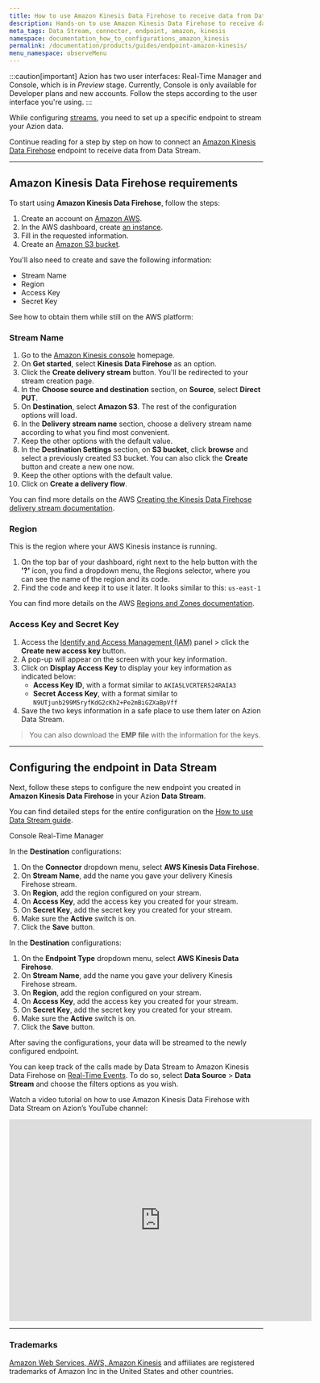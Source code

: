 ```yaml
---
title: How to use Amazon Kinesis Data Firehose to receive data from Data Stream
description: Hands-on to use Amazon Kinesis Data Firehose to receive data from Azion Data Stream.
meta_tags: Data Stream, connector, endpoint, amazon, kinesis
namespace: documentation_how_to_configurations_amazon_kinesis
permalink: /documentation/products/guides/endpoint-amazon-kinesis/
menu_namespace: observeMenu
---
```



:::caution[important]
Azion has two user interfaces: Real-Time Manager and Console, which is in *Preview* stage. Currently, Console is only available for Developer plans and new accounts. Follow the steps according to the user interface you're using.
:::

While configuring [streams](/en/documentation/products/observe/data-stream/), you need to set up a specific endpoint to stream your Azion data.

Continue reading for a step by step on how to connect an [Amazon Kinesis Data Firehose](https://aws.amazon.com/kinesis/data-firehose/) endpoint to receive data from Data Stream.

---

## Amazon Kinesis Data Firehose requirements

To start using **Amazon Kinesis Data Firehose**, follow the steps:

1. Create an account on [Amazon AWS](https://portal.aws.amazon.com/billing/signup).
2. In the AWS dashboard, create [an instance](https://console.aws.amazon.com/kinesis/home).
3. Fill in the requested information.
4. Create an [Amazon S3 bucket](https://docs.aws.amazon.com/AmazonS3/latest/userguide/creating-bucket.html).

You'll also need to create and save the following information:

- Stream Name
- Region
- Access Key
- Secret Key

See how to obtain them while still on the AWS platform:

### Stream Name

1. Go to the [Amazon Kinesis console](https://console.aws.amazon.com/kinesis/home) homepage.
2. On **Get started**, select **Kinesis Data Firehose** as an option.
3. Click the **Create delivery stream** button. You'll be redirected to your stream creation page.
4. In the **Choose source and destination** section, on **Source**, select **Direct PUT**.
5. On **Destination**, select **Amazon S3**. The rest of the configuration options will load.
6. In the **Delivery stream name** section, choose a delivery stream name according to what you find most convenient.
7. Keep the other options with the default value.
8. In the **Destination Settings** section, on **S3 bucket**, click **browse** and select a previously created S3 bucket. You can also click the **Create** button and create a new one now.
9. Keep the other options with the default value.
10. Click on **Create a delivery flow**.

You can find more details on the AWS [Creating the Kinesis Data Firehose delivery stream documentation](https://docs.aws.amazon.com/sns/latest/dg/firehose-example-create-delivery-stream.html).

### Region

This is the region where your AWS Kinesis instance is running.

1. On the top bar of your dashboard, right next to the help button with the **'?'** icon, you find a dropdown menu, the Regions selector, where you can see the name of the region and its code.
2. Find the code and keep it to use it later. It looks similar to this: `us-east-1`

You can find more details on the AWS [Regions and Zones documentation](https://docs.aws.amazon.com/AWSEC2/latest/UserGuide/using-regions-availability-zones.html).

### Access Key and Secret Key

1. Access the [Identify and Access Management (IAM)](https://us-east-1.console.aws.amazon.com/iam/home#/security_credentials$access_key) panel > click the **Create new access key** button.
2. A pop-up will appear on the screen with your key information.
3. Click on **Display Access Key** to display your key information as indicated below:
    - **Access Key ID**, with a format similar to `AKIA5LVCRTER524RAIA3`
    - **Secret Access Key**, with a format similar to `N9UTjunb299M5ryfKdG2cKh2+Pe2mBiGZXaBpVff`
4. Save the two keys information in a safe place to use them later on Azion Data Stream.

> You can also download the **EMP file** with the information for the keys.

---

## Configuring the endpoint in Data Stream

Next, follow these steps to configure the new endpoint you created in **Amazon Kinesis Data Firehose** in your Azion **Data Stream**.

You can find detailed steps for the entire configuration on the [How to use Data Stream guide](/en/documentation/products/guides/use-data-stream/).

<Tabs client:visible>
    <Fragment slot="tab.console">Console</Fragment>
    <Fragment slot="tab.rtm">Real-Time Manager</Fragment>

<Fragment slot="panel.console">

In the **Destination** configurations:

1. On the **Connector** dropdown menu, select **AWS Kinesis Data Firehose**.
2. On **Stream Name**, add the name you gave your delivery Kinesis Firehose stream.
3. On **Region**, add the region configured on your stream.
4. On **Access Key**, add the access key you created for your stream.
5. On **Secret Key**, add the secret key you created for your stream.
6. Make sure the **Active** switch is on.
7. Click the **Save** button.

</Fragment>

<Fragment slot="panel.rtm">

In the **Destination** configurations:

1. On the **Endpoint Type** dropdown menu, select **AWS Kinesis Data Firehose**.
2. On **Stream Name**, add the name you gave your delivery Kinesis Firehose stream.
3. On **Region**, add the region configured on your stream.
4. On **Access Key**, add the access key you created for your stream.
5. On **Secret Key**, add the secret key you created for your stream.
6. Make sure the **Active** switch is on.
7. Click the **Save** button.

</Fragment>
</Tabs>

After saving the configurations, your data will be streamed to the newly configured endpoint.

You can keep track of the calls made by Data Stream to Amazon Kinesis Data Firehose on [Real-Time Events](/en/documentation/products/observe/real-time-events/). To do so, select **Data Source** > **Data Stream** and choose the filters options as you wish.

Watch a video tutorial on how to use Amazon Kinesis Data Firehose with Data Stream on Azion’s YouTube channel:

<iframe
   src="https://www.youtube.com/embed/YOeHXAiYUHw"
   title="Using Amazon Kinesis Data Firehose to receive data from Azion Data Stream"
   loading="lazy"
   width="600"
   height="400"
   frameborder="0"
   allow="accelerometer; autoplay; clipboard-write; encrypted-media; gyroscope; picture-in-picture; web-share"
   allowfullscreen></iframe>

---

### Trademarks

[Amazon Web Services, AWS, Amazon Kinesis](https://aws.amazon.com/pt/kinesis/) and affiliates are registered trademarks of Amazon Inc in the United States and other countries.




